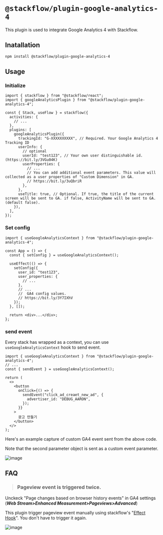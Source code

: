# `@stackflow/plugin-google-analytics-4`

This plugin is used to integrate Google Analytics 4 with Stackflow.

## Inatallation

```bash npm2yarn copy
npm install @stackflow/plugin-google-analytics-4
```

## Usage
### Initialize

```tsx showLineNumbers filename="stackflow.ts" copy
import { stackflow } from "@stackflow/react";
import { googleAnalyticsPlugin } from "@stackflow/plugin-google-analytics-4";

const { Stack, useFlow } = stackflow({
  activities: {
    // ...
  },
  plugins: [
    googleAnalyticsPlugin({
      trackingId: "G-XXXXXXXXXX", // Required. Your Google Analytics 4 Tracking ID
      userInfo: {
        // optional
        userId: "test123", // Your own user distinguishable id. (https://bit.ly/3VGu04K)
        userProperties: {
          // ...
          // You can add additional event parameters. This value will collected as a user properties of "Custom Dimension" in GA.
          // https://bit.ly/3uQbriR
        },
      },
      useTitle: true, // Optional. If true, the title of the current screen will be sent to GA. if false, ActivityName will be sent to GA.(default false).
    }),
  ],
});
```

### Set config

```tsx showLineNumbers filename="App.tsx" copy
import { useGoogleAnalyticsContext } from "@stackflow/plugin-google-analytics-4";

const App = () => {
  const { setConfig } = useGoogleAnalyticsContext();

  useEffect(() => {
    setConfig({
      user_id: "test123",
      user_properties: {
        // ...
      },
      // ...
      //  GA4 config values.
      // https://bit.ly/3Y7IXhV
    });
  }, []);

  return <div>...</div>;
};
```

### send event

Every stack has wrapped as a context, you can use `useGoogleAnalyticsContext` hook to send event.

```tsx showLineNumbers filename="AdCreateButton.tsx" copy
import { useGoogleAnalyticsContext } from "@stackflow/plugin-google-analytics-4";
// ...
const { sendEvent } = useGoogleAnalyticsContext();

return (
  <>
    <button
      onClick={() => {
        sendEvent("click_ad_creaet_new_ad", {
          advertiser_id: "DEBUG_AARON",
        });
      }}
    >
      광고 만들기
    </button>
  </>
);
```

Here's an example capture of custom GA4 event sent from the above code.

Note that the second parameter object is sent as a custom event parameter.

![image](https://user-images.githubusercontent.com/29659112/206271251-91f63efa-0583-4846-b4d5-79ed2ff0a881.png)

## FAQ

> ### Pageview event is triggered twice.

Unckeck "Page changes based on browser history events" in GA4 settings (**_Web Stream>Enhanced Measurement>Pageviews>Advanced_**)

This plugin trigger pageview event manually using stackflow's "[Effect Hook](https://stackflow.so/guided-tour/write-plugin#%EC%9D%B4%ED%8E%99%ED%8A%B8-%ED%9B%85)". You don't have to trigger it again.

![image](https://user-images.githubusercontent.com/29659112/206275171-57270f54-ac1c-4e0d-b58c-916a842c99b8.png)

